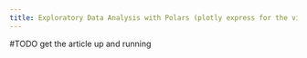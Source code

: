 ```yaml
---
title: Exploratory Data Analysis with Polars (plotly express for the visualization)
---
```


#TODO get the article up and running
